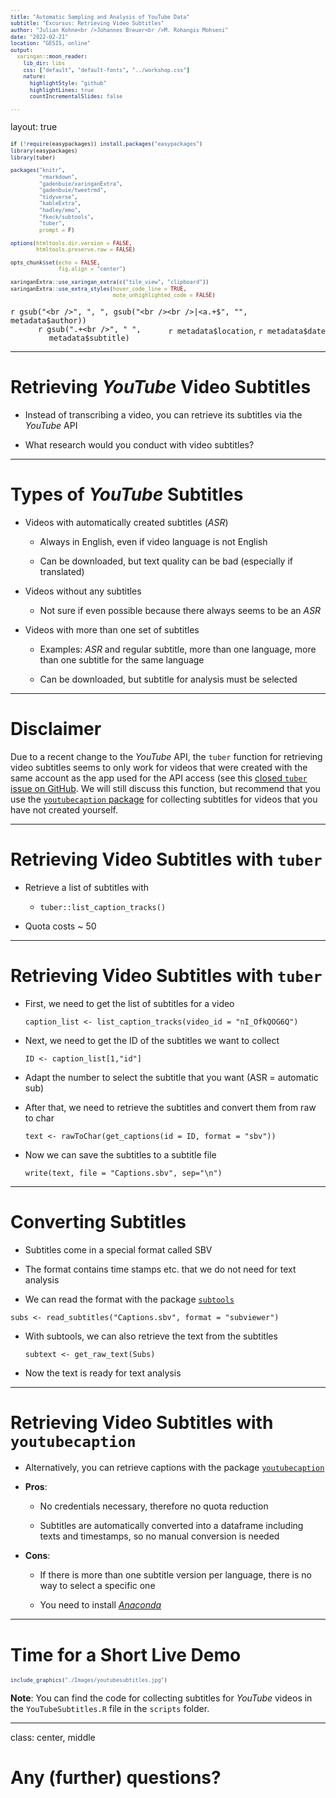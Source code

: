 ```yaml
--- 
title: "Automatic Sampling and Analysis of YouTube Data"
subtitle: "Excursus: Retrieving Video Subtitles"
author: "Julian Kohne<br />Johannes Breuer<br />M. Rohangis Mohseni"
date: "2022-02-21"
location: "GESIS, online" 
output:
  xaringan::moon_reader:
    lib_dir: libs
    css: ["default", "default-fonts", "../workshop.css"]
    nature:
      highlightStyle: "github"
      highlightLines: true
      countIncrementalSlides: false

---
```


layout: true

```r
if (!require(easypackages)) install.packages("easypackages")
library(easypackages)
library(tuber)

packages("knitr",
         "rmarkdown",
         "gadenbuie/xaringanExtra",
         "gadenbuie/tweetrmd",
         "tidyverse",
         "kableExtra",
         "hadley/emo",
         "fkeck/subtools",
         "tuber",
         prompt = F)

options(htmltools.dir.version = FALSE,
        htmltools.preserve.raw = FALSE)

opts_chunk$set(echo = FALSE,
               fig.align = "center")

xaringanExtra::use_xaringan_extra(c("tile_view", "clipboard"))
xaringanExtra::use_extra_styles(hover_code_line = TRUE,
                                mute_unhighlighted_code = FALSE)
```

<div class="my-footer">
  <div style="float: left;"><span>`r gsub("<br />", ", ", gsub("<br /><br />|<a.+$", "", metadata$author))`</span></div>
  <div style="float: right;"><span>`r metadata$location`, `r metadata$date`</span></div>
  <div style="text-align: center;"><span>`r gsub(".+<br />", " ", metadata$subtitle)`</span></div>
</div>

<style type="text/css">

pre {
  font-size: 10px
}
</style>

---


# Retrieving *YouTube* Video Subtitles

- Instead of transcribing a video, you can retrieve its subtitles via the *YouTube* API

- What research would you conduct with video subtitles?

---

# Types of *YouTube* Subtitles

- Videos with automatically created subtitles (<i>ASR</i>)

  - Always in English, even if video language is not English

  - Can be downloaded, but text quality can be bad (especially if translated)

- Videos without any subtitles

  - Not sure if even possible because there always seems to be an <i>ASR</i>
  
- Videos with more than one set of subtitles

  - Examples: <i>ASR</i> and regular subtitle, more than one language, more than one subtitle for the same language

  - Can be downloaded, but subtitle for analysis must be selected

---

# Disclaimer

Due to a recent change to the *YouTube* API, the `tuber` function for retrieving video subtitles seems to only work for videos that were created with the same account as the app used for the API access (see this [closed `tuber` issue on GitHub](https://github.com/soodoku/tuber/issues/78). We will still discuss this function, but recommend that you use the [`youtubecaption` package](https://github.com/jooyoungseo/youtubecaption) for collecting subtitles for videos that you have not created yourself. 

---

# Retrieving Video Subtitles with `tuber`

- Retrieve a list of subtitles with

  - `tuber::list_caption_tracks()`
  
- Quota costs ~ 50
  
---

# Retrieving Video Subtitles with `tuber`

- First, we need to get the list of subtitles for a video

  `caption_list <- list_caption_tracks(video_id = "nI_OfkQOG6Q")`

- Next, we need to get the ID of the subtitles we want to collect

  `ID <- caption_list[1,"id"]`
  
- Adapt the number to select the subtitle that you want (ASR = automatic sub)

- After that, we need to retrieve the subtitles and convert them from raw to char

  `text <- rawToChar(get_captions(id = ID, format = "sbv"))`

- Now we can save the subtitles to a subtitle file

  `write(text, file = "Captions.sbv", sep="\n")`

---

# Converting Subtitles

- Subtitles come in a special format called SBV

- The format contains time stamps etc. that we do not need for text analysis

- We can read the format with the package [`subtools`](https://github.com/fkeck/subtools)

 `subs <- read_subtitles("Captions.sbv", format = "subviewer")`
 
- With subtools, we can also retrieve the text from the subtitles

  `subtext <- get_raw_text(Subs)`

- Now the text is ready for text analysis

---

# Retrieving Video Subtitles with `youtubecaption`

- Alternatively, you can retrieve captions with the package [`youtubecaption`](https://github.com/jooyoungseo/youtubecaption)

- **Pros**:

  - No credentials necessary, therefore no quota reduction
  
  - Subtitles are automatically converted into a dataframe including texts and timestamps, so no manual conversion is needed
  
- **Cons**:

  - If there is more than one subtitle version per language, there is no way to select a specific one
  
  - You need to install [*Anaconda*](https://www.anaconda.com/products/individual)

---

# Time for a Short Live Demo

```r
include_graphics("./Images/youtubesubtitles.jpg")
```

**Note**: You can find the code for collecting subtitles for *YouTube* videos in the `YouTubeSubtitles.R` file in the `scripts` folder.

---

class: center, middle

# Any (further) questions?